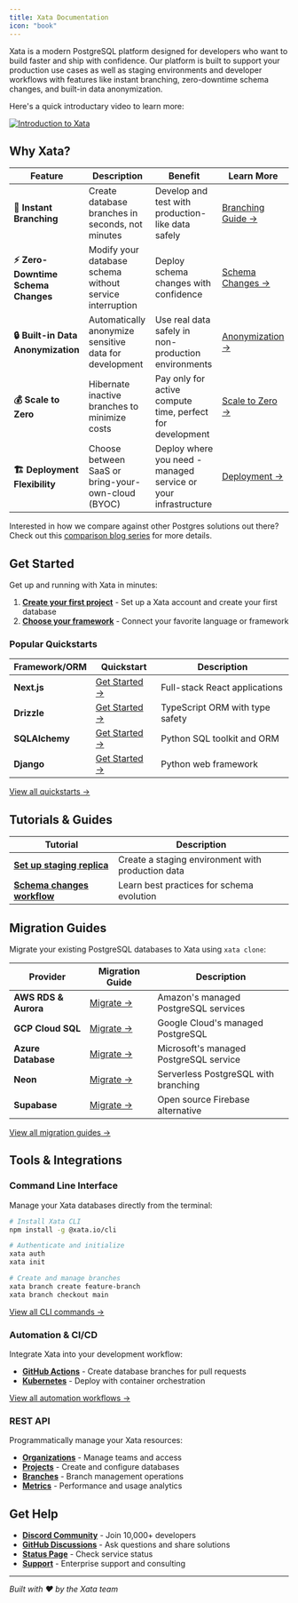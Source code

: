```yaml
---
title: Xata Documentation
icon: "book"
---
```


Xata is a modern PostgreSQL platform designed for developers who want to build faster and ship with confidence. Our platform is built to support your production use cases as well as staging environments and developer workflows with  features like instant branching, zero-downtime schema changes, and built-in data anonymization.

Here's a quick introductary video to learn more:

[![Introduction to Xata](assets/images/intro_xata.png)](https://youtu.be/7P5kyzEfAdc?si=WvSdBDBp95vJM91U)

## Why Xata?

| Feature | Description | Benefit | Learn More |
|---------|-------------|---------|------------|
| **🚀 Instant Branching** | Create database branches in seconds, not minutes | Develop and test with production-like data safely | [Branching Guide →](/core-concepts/branching) |
| **⚡ Zero-Downtime Schema Changes** | Modify your database schema without service interruption | Deploy schema changes with confidence | [Schema Changes →](/core-concepts/schema-changes) |
| **🔒 Built-in Data Anonymization** | Automatically anonymize sensitive data for development | Use real data safely in non-production environments | [Anonymization →](/core-concepts/anonymization) |
| **💰 Scale to Zero** | Hibernate inactive branches to minimize costs | Pay only for active compute time, perfect for development | [Scale to Zero →](/core-concepts/scale-to-zero) |
| **🏗️ Deployment Flexibility** | Choose between SaaS or bring-your-own-cloud (BYOC) | Deploy where you need - managed service or your infrastructure | [Deployment →](/deployment) |

Interested in how we compare against other Postgres solutions out there? Check out this [comparison blog series](https://xata.io/blog/neon-vs-supabase-vs-xata-postgres-branching-part-1) for more details.

## Get Started

Get up and running with Xata in minutes:

1. **[Create your first project](/getting-started)** - Set up a Xata account and create your first database
2. **[Choose your framework](/quickstarts)** - Connect your favorite language or framework

### Popular Quickstarts

| Framework/ORM | Quickstart | Description |
|---------------|------------|-------------|
| **Next.js** | [Get Started →](/quickstarts/nextjs) | Full-stack React applications |
| **Drizzle** | [Get Started →](/quickstarts/drizzle) | TypeScript ORM with type safety |
| **SQLAlchemy** | [Get Started →](/quickstarts/sqlalchemy) | Python SQL toolkit and ORM |
| **Django** | [Get Started →](/quickstarts/django) | Python web framework |

[View all quickstarts →](/quickstarts)

## Tutorials & Guides

| Tutorial | Description |
|----------|-------------|
| **[Set up staging replica](/tutorials/create-staging-replica)** | Create a staging environment with production data |
| **[Schema changes workflow](/tutorials/schema-change)** | Learn best practices for schema evolution |

## Migration Guides

Migrate your existing PostgreSQL databases to Xata using `xata clone`:

| Provider | Migration Guide | Description |
|----------|----------------|-------------|
| **AWS RDS & Aurora** | [Migrate →](/migrations/aws-rds) | Amazon's managed PostgreSQL services |
| **GCP Cloud SQL** | [Migrate →](/migrations/gcp-cloudsql) | Google Cloud's managed PostgreSQL |
| **Azure Database** | [Migrate →](/migrations/azure) | Microsoft's managed PostgreSQL service |
| **Neon** | [Migrate →](/migrations/neon) | Serverless PostgreSQL with branching |
| **Supabase** | [Migrate →](/migrations/supabase) | Open source Firebase alternative |

[View all migration guides →](/migrations)

## Tools & Integrations

### Command Line Interface
Manage your Xata databases directly from the terminal:

```bash
# Install Xata CLI
npm install -g @xata.io/cli

# Authenticate and initialize
xata auth
xata init

# Create and manage branches
xata branch create feature-branch
xata branch checkout main
```

[View all CLI commands →](/cli)

### Automation & CI/CD
Integrate Xata into your development workflow:

- **[GitHub Actions](/automations/ga-pr)** - Create database branches for pull requests
- **[Kubernetes](/automations/kubernetes-clone)** - Deploy with container orchestration

[View all automation workflows →](/automations)

### REST API
Programmatically manage your Xata resources:

- **[Organizations](/api/organizations)** - Manage teams and access
- **[Projects](/api/projects)** - Create and configure databases
- **[Branches](/api/branches)** - Branch management operations
- **[Metrics](/api/metrics)** - Performance and usage analytics

## Get Help

- **[Discord Community](https://discord.gg/xata)** - Join 10,000+ developers
- **[GitHub Discussions](https://github.com/xataio/xata/discussions)** - Ask questions and share solutions
- **[Status Page](https://status.xata.io)** - Check service status
- **[Support](https://xata.io/support)** - Enterprise support and consulting

---

*Built with ❤️ by the Xata team* 